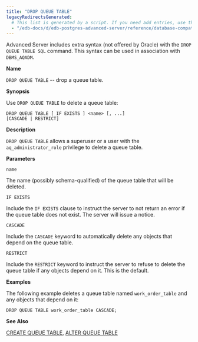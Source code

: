 ```yaml
---
title: "DROP QUEUE TABLE"
legacyRedirectsGenerated:
  # This list is generated by a script. If you need add entries, use the `legacyRedirects` key.
  - "/edb-docs/d/edb-postgres-advanced-server/reference/database-compatibility-for-oracle-developers-reference-guide/9.6/Database_Compatibility_for_Oracle_Developers_Reference_Guide.1.067.html"
---
```


<div id="drop_queue_table" class="registered_link"></div>

Advanced Server includes extra syntax (not offered by Oracle) with the `DROP QUEUE TABLE SQL` command. This syntax can be used in association with `DBMS_AQADM`.

**Name**

`DROP QUEUE TABLE` -- drop a queue table.

**Synopsis**

Use `DROP QUEUE TABLE` to delete a queue table:

```text
DROP QUEUE TABLE [ IF EXISTS ] <name> [, ...]
[CASCADE | RESTRICT]
```

**Description**

`DROP QUEUE TABLE` allows a superuser or a user with the `aq_administrator_role` privilege to delete a queue table.

**Parameters**

`name`

 The name (possibly schema-qualified) of the queue table that will be deleted.

`IF EXISTS`

 Include the `IF EXISTS` clause to instruct the server to not return an error if the queue table does not exist. The server will issue a notice.

`CASCADE`

 Include the `CASCADE` keyword to automatically delete any objects that depend on the queue table.

`RESTRICT`

 Include the `RESTRICT` keyword to instruct the server to refuse to delete the queue table if any objects depend on it. This is the default.

**Examples**

The following example deletes a queue table named `work_order_table` and any objects that depend on it:

```text
DROP QUEUE TABLE work_order_table CASCADE;
```

**See Also**

[CREATE QUEUE TABLE](31_create_queue_table/#create_queue_table), [ALTER QUEUE TABLE](07_alter_queue_table/#alter_queue_table)
